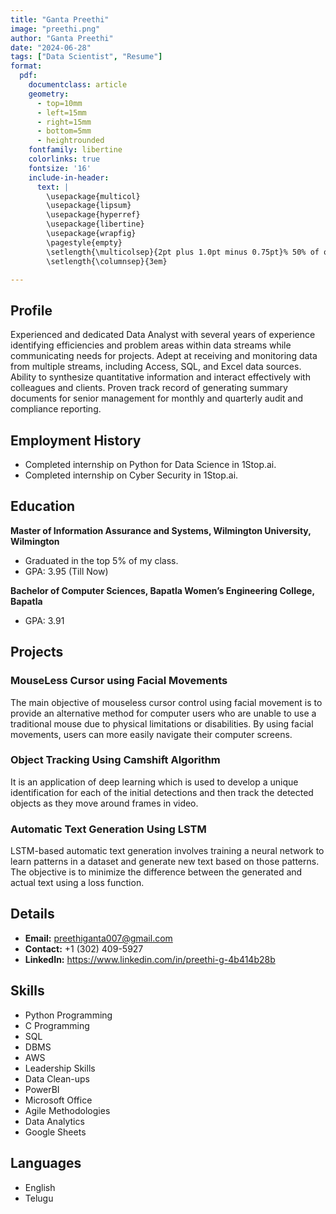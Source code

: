 ```yaml
---
title: "Ganta Preethi"
image: "preethi.png"
author: "Ganta Preethi"
date: "2024-06-28"
tags: ["Data Scientist", "Resume"]
format: 
  pdf: 
    documentclass: article
    geometry:
      - top=10mm
      - left=15mm
      - right=15mm
      - bottom=5mm
      - heightrounded
    fontfamily: libertine
    colorlinks: true
    fontsize: '16'
    include-in-header: 
      text: |
        \usepackage{multicol}
        \usepackage{lipsum}
        \usepackage{hyperref}
        \usepackage{libertine}
        \usepackage{wrapfig}
        \pagestyle{empty}
        \setlength{\multicolsep}{2pt plus 1.0pt minus 0.75pt}% 50% of original values
        \setlength{\columnsep}{3em}

---
```


## Profile

Experienced and dedicated Data Analyst with several years of experience identifying efficiencies and problem areas within data streams while communicating needs for projects. Adept at receiving and monitoring data from multiple streams, including Access, SQL, and Excel data sources. Ability to synthesize quantitative information and interact effectively with colleagues and clients. Proven track record of generating summary documents for senior management for monthly and quarterly audit and compliance reporting.

## Employment History

- Completed internship on Python for Data Science in 1Stop.ai.
- Completed internship on Cyber Security in 1Stop.ai.

## Education

**Master of Information Assurance and Systems, Wilmington University, Wilmington**

- Graduated in the top 5% of my class.
- GPA: 3.95 (Till Now)

**Bachelor of Computer Sciences, Bapatla Women's Engineering College, Bapatla**

- GPA: 3.91

## Projects

### MouseLess Cursor using Facial Movements

The main objective of mouseless cursor control using facial movement is to provide an alternative method for computer users who are unable to use a traditional mouse due to physical limitations or disabilities. By using facial movements, users can more easily navigate their computer screens.

### Object Tracking Using Camshift Algorithm

It is an application of deep learning which is used to develop a unique identification for each of the initial detections and then track the detected objects as they move around frames in video.

### Automatic Text Generation Using LSTM

LSTM-based automatic text generation involves training a neural network to learn patterns in a dataset and generate new text based on those patterns. The objective is to minimize the difference between the generated and actual text using a loss function.

## Details

- **Email:** [preethiganta007@gmail.com](mailto:preethiganta007@gmail.com)
- **Contact:** +1 (302) 409-5927
- **LinkedIn:** [https://www.linkedin.com/in/preethi-g-4b414b28b](https://www.linkedin.com/in/preethi-g-4b414b28b)

## Skills

- Python Programming
- C Programming
- SQL
- DBMS
- AWS
- Leadership Skills
- Data Clean-ups
- PowerBI
- Microsoft Office
- Agile Methodologies
- Data Analytics
- Google Sheets

## Languages

- English
- Telugu
